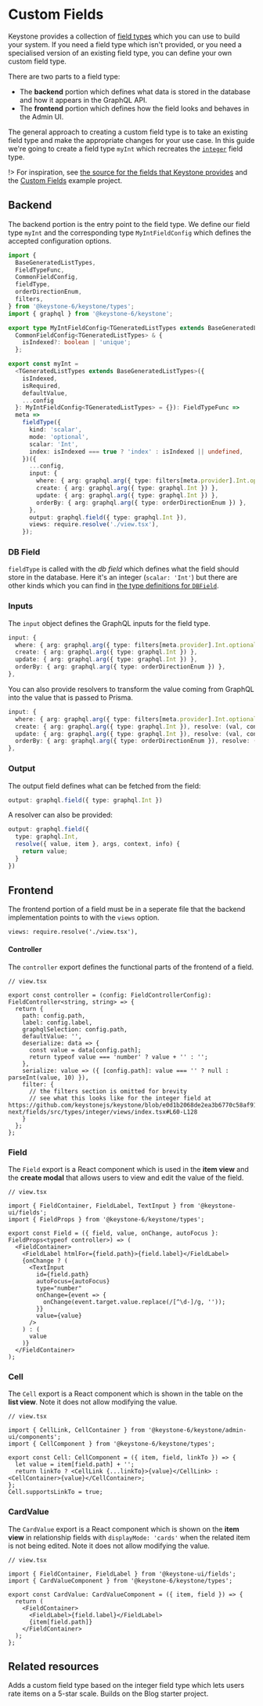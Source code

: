 
# Custom Fields

Keystone provides a collection of [field types](../apis/fields) which you can use to build your system.
If you need a field type which isn't provided, or you need a specialised version of an existing field type, you can define your own custom field type.

There are two parts to a field type:

- The **backend** portion which defines what data is stored in the database and how it appears in the GraphQL API.
- The **frontend** portion which defines how the field looks and behaves in the Admin UI.

The general approach to creating a custom field type is to take an existing field type and make the appropriate changes for your use case.
In this guide we're going to create a field type `myInt` which recreates the [`integer`](https://github.com/keystonejs/keystone/tree/main/packages/keystone/src/fields/types/integer) field type.

!> For inspiration, see [the source for the fields that Keystone provides](https://github.com/keystonejs/keystone/tree/main/packages/keystone/src/fields/types) and the [Custom Fields](https://github.com/keystonejs/keystone/tree/main/examples/custom-field) example project.

## Backend

The backend portion is the entry point to the field type.
We define our field type `myInt` and the corresponding type `MyIntFieldConfig` which defines the accepted configuration options.

```ts
import {
  BaseGeneratedListTypes,
  FieldTypeFunc,
  CommonFieldConfig,
  fieldType,
  orderDirectionEnum,
  filters,
} from '@keystone-6/keystone/types';
import { graphql } from '@keystone-6/keystone';

export type MyIntFieldConfig<TGeneratedListTypes extends BaseGeneratedListTypes> =
  CommonFieldConfig<TGeneratedListTypes> & {
    isIndexed?: boolean | 'unique';
  };

export const myInt =
  <TGeneratedListTypes extends BaseGeneratedListTypes>({
    isIndexed,
    isRequired,
    defaultValue,
    ...config
  }: MyIntFieldConfig<TGeneratedListTypes> = {}): FieldTypeFunc =>
  meta =>
    fieldType({
      kind: 'scalar',
      mode: 'optional',
      scalar: 'Int',
      index: isIndexed === true ? 'index' : isIndexed || undefined,
    })({
      ...config,
      input: {
        where: { arg: graphql.arg({ type: filters[meta.provider].Int.optional }), resolve: filters.resolveCommon },
        create: { arg: graphql.arg({ type: graphql.Int }) },
        update: { arg: graphql.arg({ type: graphql.Int }) },
        orderBy: { arg: graphql.arg({ type: orderDirectionEnum }) },
      },
      output: graphql.field({ type: graphql.Int }),
      views: require.resolve('./view.tsx'),
    });
```

### DB Field

`fieldType` is called with the _db field_ which defines what the field should store in the database.
Here it's an integer (`scalar: 'Int'`) but there are other kinds which you can find in [the type definitions for `DBField`](https://github.com/keystonejs/keystone/blob/5f4ecfc4281f979456326bc1a982e9bf90327ad6/packages-next/types/src/next-fields.ts#L105-L155).

### Inputs

The `input` object defines the GraphQL inputs for the field type.

```ts
input: {
  where: { arg: graphql.arg({ type: filters[meta.provider].Int.optional }), resolve: filters.resolveCommon },
  create: { arg: graphql.arg({ type: graphql.Int }) },
  update: { arg: graphql.arg({ type: graphql.Int }) },
  orderBy: { arg: graphql.arg({ type: orderDirectionEnum }) },
},
```

You can also provide resolvers to transform the value coming from GraphQL into the value that is passed to Prisma.

```ts
input: {
  where: { arg: graphql.arg({ type: filters[meta.provider].Int.optional }), resolve: filters.resolveCommon },
  create: { arg: graphql.arg({ type: graphql.Int }), resolve: (val, context) => val },
  update: { arg: graphql.arg({ type: graphql.Int }), resolve: (val, context) => val },
  orderBy: { arg: graphql.arg({ type: orderDirectionEnum }), resolve: (val, context) => val },
},
```

### Output

The output field defines what can be fetched from the field:

```ts
output: graphql.field({ type: graphql.Int })
```

A resolver can also be provided:

```ts
output: graphql.field({
  type: graphql.Int,
  resolve({ value, item }, args, context, info) {
    return value;
  }
})
```

## Frontend

The frontend portion of a field must be in a seperate file that the backend implementation points to with the `views` option.

```
views: require.resolve('./view.tsx'),
```

#### Controller

The `controller` export defines the functional parts of the frontend of a field.

```tsx
// view.tsx

export const controller = (config: FieldControllerConfig): FieldController<string, string> => {
  return {
    path: config.path,
    label: config.label,
    graphqlSelection: config.path,
    defaultValue: '',
    deserialize: data => {
      const value = data[config.path];
      return typeof value === 'number' ? value + '' : '';
    },
    serialize: value => ({ [config.path]: value === '' ? null : parseInt(value, 10) }),
    filter: {
      // the filters section is omitted for brevity
      // see what this looks like for the integer field at https://github.com/keystonejs/keystone/blob/e0d1b2068de2ea3b6770c58af91221b01e6a20cf/packages-next/fields/src/types/integer/views/index.tsx#L60-L128
    }
  };
};
```

### Field

The `Field` export is a React component which is used in the **item view** and the **create modal** that allows users to view and edit the value of the field.

```tsx
// view.tsx

import { FieldContainer, FieldLabel, TextInput } from '@keystone-ui/fields';
import { FieldProps } from '@keystone-6/keystone/types';

export const Field = ({ field, value, onChange, autoFocus }: FieldProps<typeof controller>) => (
  <FieldContainer>
    <FieldLabel htmlFor={field.path}>{field.label}</FieldLabel>
    {onChange ? (
      <TextInput
        id={field.path}
        autoFocus={autoFocus}
        type="number"
        onChange={event => {
          onChange(event.target.value.replace(/[^\d-]/g, ''));
        }}
        value={value}
      />
    ) : (
      value
    )}
  </FieldContainer>
);
```

### Cell

The `Cell` export is a React component which is shown in the table on the **list view**.
Note it does not allow modifying the value.

```tsx
// view.tsx

import { CellLink, CellContainer } from '@keystone-6/keystone/admin-ui/components';
import { CellComponent } from '@keystone-6/keystone/types';

export const Cell: CellComponent = ({ item, field, linkTo }) => {
  let value = item[field.path] + '';
  return linkTo ? <CellLink {...linkTo}>{value}</CellLink> : <CellContainer>{value}</CellContainer>;
};
Cell.supportsLinkTo = true;
```

### CardValue

The `CardValue` export is a React component which is shown on the **item view** in relationship fields with `displayMode: 'cards'` when the related item is not being edited.
Note it does not allow modifying the value.

```tsx
// view.tsx

import { FieldContainer, FieldLabel } from '@keystone-ui/fields';
import { CardValueComponent } from '@keystone-6/keystone/types';

export const CardValue: CardValueComponent = ({ item, field }) => {
  return (
    <FieldContainer>
      <FieldLabel>{field.label}</FieldLabel>
      {item[field.path]}
    </FieldContainer>
  );
};
```

## Related resources

<RelatedContent>
  <Well
    heading="Example Project: Custom Fields"
    href="https://github.com/keystonejs/keystone/tree/main/examples/custom-field"
    target="_blank"
    rel="noopener noreferrer"
    >
    Adds a custom field type based on the <InlineCode>integer</InlineCode> field type which lets users rate items on a 5-star scale. Builds on the Blog starter project.
  </Well>
</RelatedContent>

